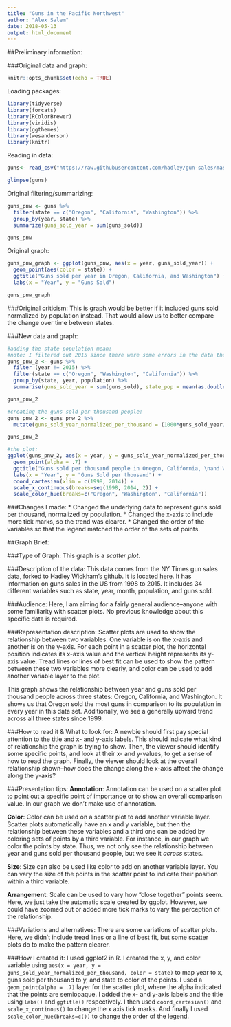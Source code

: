 ```yaml
---
title: "Guns in the Pacific Northwest"
author: "Alex Salem"
date: 2018-05-13
output: html_document
---
```

##Preliminary information:

###Original data and graph:
```r
knitr::opts_chunk$set(echo = TRUE)
```
Loading packages:
```r
library(tidyverse)
library(forcats)
library(RColorBrewer)
library(viridis)
library(ggthemes)
library(wesanderson)
library(knitr)
```

Reading in data:
```r
guns<- read_csv("https://raw.githubusercontent.com/hadley/gun-sales/master/data/ncis_bystate_bymonth_bytype.csv", col_types = cols(state = col_factor(levels = NULL)))

glimpse(guns)
```

Original filtering/summarizing:
```r
guns_pnw <- guns %>% 
  filter(state == c("Oregon", "California", "Washington")) %>% 
  group_by(year, state) %>% 
  summarize(guns_sold_year = sum(guns_sold))

guns_pnw

```

Original graph:
```r
guns_pnw_graph <- ggplot(guns_pnw, aes(x = year, guns_sold_year)) +
  geom_point(aes(color = state)) +
  ggtitle("Guns sold per year in Oregon, California, and Washington") +
  labs(x = "Year", y = "Guns Sold")

guns_pnw_graph
```

###Original criticism:
This is graph would be better if it included guns sold normalized by population instead. That would allow us to better compare the change over time between states.

###New data and graph:
```r
#adding the state population mean:
#note: I filtered out 2015 since there were some errors in the data there--population was 11 for California at one point.
guns_pnw_2 <- guns %>% 
  filter (year != 2015) %>% 
  filter(state == c("Oregon", "Washington", "California")) %>%
  group_by(state, year, population) %>% 
  summarise(guns_sold_year = sum(guns_sold), state_pop = mean(as.double(population)))

guns_pnw_2

#creating the guns sold per thousand people:
guns_pnw_2 <- guns_pnw_2 %>% 
  mutate(guns_sold_year_normalized_per_thousand = (1000*guns_sold_year/state_pop))

guns_pnw_2

#the plot:
ggplot(guns_pnw_2, aes(x = year, y = guns_sold_year_normalized_per_thousand, color = state)) +
  geom_point(alpha = .7) +
  ggtitle("Guns sold per thousand people in Oregon, California, \nand Washington") +
  labs(x = "Year", y = "Guns Sold per thousand") +
  coord_cartesian(xlim = c(1998, 2014)) +
  scale_x_continuous(breaks=seq(1998, 2014, 2)) +
  scale_color_hue(breaks=c("Oregon", "Washington", "California"))

```


###Changes I made:
* Changed the underlying data to represent guns sold per thousand, normalized by population.
* Changed the x-axis to include more tick marks, so the trend was clearer.
* Changed the order of the variables so that the legend matched the order of the sets of points.

##Graph Brief:

###Type of Graph:
This graph is a *scatter plot*.

###Description of the data:
This data comes from the NY Times gun sales data, forked to Hadley Wickham's github. It is located [here](https://github.com/hadley/gun-sales). It has information on guns sales in the US from 1998 to 2015. It includes 34 different variables such as state, year, month, population, and guns sold. 

###Audience:
Here, I am aiming for a fairly general audience--anyone with some familiarity with scatter plots. No previous knowledge about this specific data is required.

###Representation description:
Scatter plots are used to show the relationship between two variables. One variable is on the x-axis and another is on the y-axis. For each point in a scatter plot, the horizontal position indicates its x-axis value and the vertical height represents its y-axis value. Tread lines or lines of best fit can be used to show the pattern between these two variables more clearly, and color can be used to add another variable layer to the plot.

This graph shows the relationship between year and guns sold per thousand people across three states: Oregon, California, and Washington. It shows us that Oregon sold the most guns in comparison to its population in every year in this data set. Additionally, we see a generally upward trend across all three states since 1999.

###How to read it & What to look for:
A newbie should first pay special attention to the title and x- and y-axis labels. This should indicate what kind of relationship the graph is trying to show. Then, the viewer should identify some specific points, and look at their x- and y-values, to get a sense of how to read the graph. Finally, the viewer should look at the overall relationship shown--how does the change along the x-axis affect the change along the y-axis? 

###Presentation tips:
**Annotation**: Annotation can be used on a scatter plot to point out a specific point of importance or to show an overall comparison value. In our graph we don't make use of annotation.

**Color**: Color can be used on a scatter plot to add another variable layer. Scatter plots automatically have an x and y variable, but then the relationship between these variables and a third one can be added by coloring sets of points by a third variable. For instance, in our graph we color the points by state. Thus, we not only see the relationship between year and guns sold per thousand people, but we see it *across* states.

**Size**: Size can also be used like color to add on another variable layer. You can vary the size of the points in the scatter point to indicate their position within a third variable.

**Arrangement**: Scale can be used to vary how "close together" points seem. Here, we just take the automatic scale created by ggplot. However, we could have zoomed out or added more tick marks to vary the perception of the relationship.

###Variations and alternatives:
There are some variations of scatter plots. Here, we didn't include tread lines or a line of best fit, but some scatter plots do to make the pattern clearer. 

###How I created it:
I used ggplot2 in R. I created the x, y, and color variable using `aes(x = year, y = guns_sold_year_normalized_per_thousand, color = state)` to map year to x, guns sold per thousand to y, and state to color of the points. I used a `geom_point(alpha = .7)` layer for the scatter plot, where the alpha indicated that the points are semiopaque. I added the x- and y-axis labels and the title using `labs()` and `ggtitle()` respectively. I then used `coord_cartesian()` and `scale_x_continous()` to change the x axis tick marks. And finally I used `scale_color_hue(breaks=c())` to change the order of the legend.
